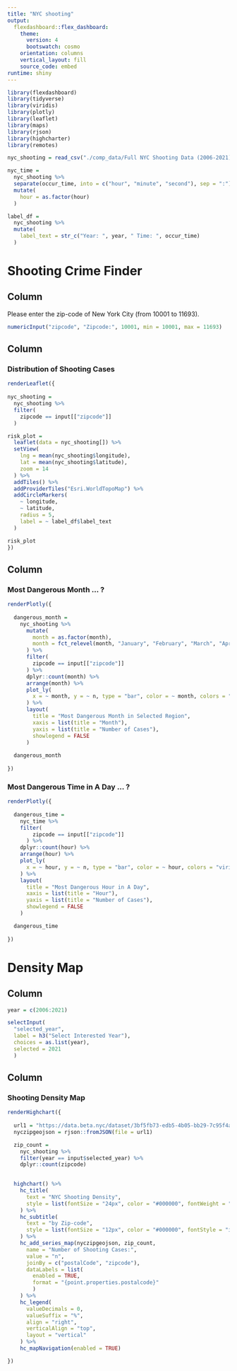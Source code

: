 ```yaml
---
title: "NYC shooting"
output: 
  flexdashboard::flex_dashboard:
    theme:
      version: 4 
      bootswatch: cosmo
    orientation: columns
    vertical_layout: fill
    source_code: embed
runtime: shiny
---
```


```r
library(flexdashboard)
library(tidyverse)
library(viridis)
library(plotly)
library(leaflet)
library(maps)
library(rjson)
library(highcharter)
library(remotes)
```

```r
nyc_shooting = read_csv("./comp_data/Full NYC Shooting Data (2006-2021).csv")

nyc_time = 
  nyc_shooting %>% 
  separate(occur_time, into = c("hour", "minute", "second"), sep = ":") %>% 
  mutate(
    hour = as.factor(hour)
  )

label_df = 
  nyc_shooting %>% 
  mutate(
    label_text = str_c("Year: ", year, " Time: ", occur_time)
  )
```

Shooting Crime Finder
=====================================

Column {.sidebar}
-----------------------------------------------------------------------
Please enter the zip-code of New York City (from 10001 to 11693).

```r
numericInput("zipcode", "Zipcode:", 10001, min = 10001, max = 11693)
```

Column {data-width=600}
-----------------------------------------------------------------------

### Distribution of Shooting Cases

```r
renderLeaflet({
  
nyc_shooting = 
  nyc_shooting %>% 
  filter(
    zipcode == input[["zipcode"]]
  ) 

risk_plot = 
  leaflet(data = nyc_shooting[]) %>% 
  setView(
    lng = mean(nyc_shooting$longitude),
    lat = mean(nyc_shooting$latitude), 
    zoom = 14
  ) %>% 
  addTiles() %>%
  addProviderTiles("Esri.WorldTopoMap") %>% 
  addCircleMarkers(
    ~ longitude,
    ~ latitude,
    radius = 5,
    label = ~ label_df$label_text
  )

risk_plot
})
```

Column {data-width=400}
-----------------------------------------------------------------------

### Most Dangerous Month ... ?

```r
renderPlotly({
  
  dangerous_month = 
    nyc_shooting %>% 
      mutate(
        month = as.factor(month),
        month = fct_relevel(month, "January", "February", "March", "April", "May", "June", "July", "August", "September", "October", "November", "December")
      ) %>% 
      filter(
        zipcode == input[["zipcode"]]
      ) %>% 
      dplyr::count(month) %>% 
      arrange(month) %>% 
      plot_ly(
        x = ~ month, y = ~ n, type = "bar", color = ~ month, colors = "viridis"
      ) %>% 
      layout(
        title = "Most Dangerous Month in Selected Region", 
        xaxis = list(title = "Month"), 
        yaxis = list(title = "Number of Cases"),
        showlegend = FALSE
      )
  
  dangerous_month
  
})
```

### Most Dangerous Time in A Day ... ?

```r
renderPlotly({
  
  dangerous_time = 
    nyc_time %>% 
    filter(
        zipcode == input[["zipcode"]]
      ) %>% 
    dplyr::count(hour) %>% 
    arrange(hour) %>% 
    plot_ly(
      x = ~ hour, y = ~ n, type = "bar", color = ~ hour, colors = "viridis"
    ) %>% 
    layout(
      title = "Most Dangerous Hour in A Day", 
      xaxis = list(title = "Hour"), 
      yaxis = list(title = "Number of Cases"),
      showlegend = FALSE
    )

  dangerous_time
  
})
```


Density Map
===================================== 

Column {.sidebar}
-----------------------------------------------------------------------
```r
year = c(2006:2021)

selectInput(
  "selected_year",
  label = h3("Select Interested Year"),  
  choices = as.list(year),
  selected = 2021
  )
```

Column
-----------------------------------------------------------------------

### Shooting Density Map

```r
renderHighchart({
  
  url1 = "https://data.beta.nyc/dataset/3bf5fb73-edb5-4b05-bb29-7c95f4a727fc/resource/6df127b1-6d04-4bb7-b983-07402a2c3f90/download/f4129d9aa6dd4281bc98d0f701629b76nyczipcodetabulationareas.geojson"
  nyczipgeojson = rjson::fromJSON(file = url1)

  zip_count = 
    nyc_shooting %>% 
    filter(year == input$selected_year) %>% 
    dplyr::count(zipcode)

  
  highchart() %>%
    hc_title(
      text = "NYC Shooting Density",
      style = list(fontSize = "24px", color = "#000000", fontWeight = "bold")
    ) %>%
    hc_subtitle(
      text = "by Zip-code",
      style = list(fontSize = "12px", color = "#000000", fontStyle = "italic")
    ) %>% 
    hc_add_series_map(nyczipgeojson, zip_count, 
      name = "Number of Shooting Cases:",
      value = "n", 
      joinBy = c("postalCode", "zipcode"),
      dataLabels = list(
        enabled = TRUE,
        format = "{point.properties.postalcode}"
        )
    ) %>% 
    hc_legend(
      valueDecimals = 0, 
      valueSuffix = "%",
      align = "right",
      verticalAlign = "top",
      layout = "vertical"
    ) %>%
    hc_mapNavigation(enabled = TRUE)

})
```

